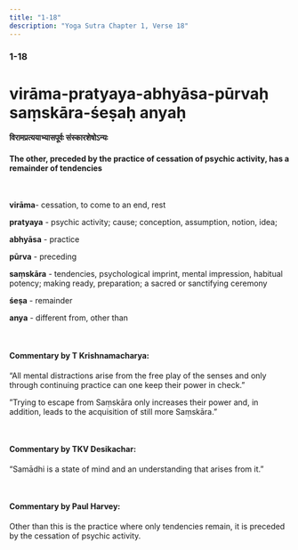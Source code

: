 ```yaml
---
title: "1-18"
description: "Yoga Sutra Chapter 1, Verse 18"
---
```


### 1-18

# virāma-pratyaya-abhyāsa-pūrvaḥ saṃskāra-śeṣaḥ anyaḥ

#### विरामप्रत्ययाभ्यासपूर्वः संस्कारशेषोऽन्यः

#### The other, preceded by the practice of cessation of psychic activity, has a remainder of tendencies

<br />

**virāma**- cessation, to come to an end, rest <br />

**pratyaya** - psychic activity; cause; conception, assumption, notion, idea; <br />

**abhyāsa** - practice <br />

**pūrva** - preceding <br />

**saṃskāra** - tendencies, psychological imprint, mental impression, habitual potency; making ready, preparation; a sacred or sanctifying ceremony <br />

**śeṣa** - remainder <br />

**anya** - different from, other than <br />

<br />

#### Commentary by T Krishnamacharya:

“All mental distractions arise from the free play of the senses
and only through continuing practice can one keep their power in check.”

‎”Trying to escape from Saṃskāra only increases their power and,
in addition, leads to the acquisition of still more Saṃskāra.”

<br />

#### Commentary by TKV Desikachar:

“Samādhi is a state of mind and an understanding that arises from it.”

<br />

#### Commentary by Paul Harvey:

Other than this is the practice where only tendencies remain,
it is preceded by the cessation of psychic activity.
